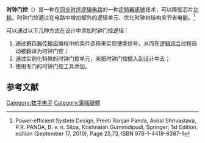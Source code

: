 {{NoteTA
|G1=Electronics
}}
'''时钟门控'''（{{lang-en|'''Clock gating'''}}）是一种在[[同步电路|同步时序逻辑电路]]的一种[[定時器訊號|定時器訊號]]技术，可以降低芯片[[耗散|功耗]]。时钟门控通过在电路中增加额外的逻辑单元、优化时钟树结构来节省电能。<ref>Power-efficient System Design, Preeti Ranjan Panda, Aviral Shrivastava, P.R. PANDA, B. v. n. Silpa, Krishnaiah Gummidipudi, Springer; 1st Edition. edition (September 17, 2010), Page 25,73, ISBN 978-1-4419-6387-1</ref>

可以通过以下几种方式在设计中添加时钟门控逻辑：
# 通过[[寄存器传输级|寄存器传输级]]编程中的条件选择来实现使能信号，从而在[[逻辑综合|逻辑综合]]过程自动被翻译为时钟门控；
# 通过实例化特殊的时钟门控单元，来把时钟门控插入到设计中去；
# 使用专门的时钟门控工具添加。

== 参考文献 ==
{{Reflist}}

[[Category:数字电子|Category:数字电子]]
[[Category:電腦硬體|Category:電腦硬體]]